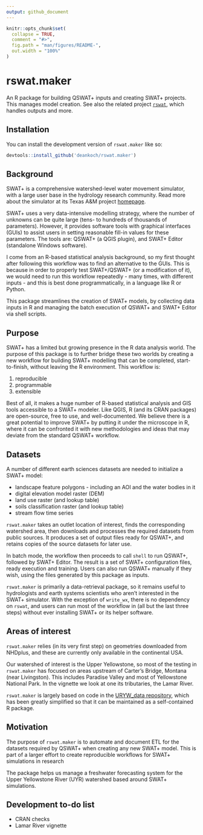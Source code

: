 ```yaml
---
output: github_document
---
```


<!-- README.md is generated from README.Rmd. Please edit that file -->

```r
knitr::opts_chunk$set(
  collapse = TRUE,
  comment = "#>",
  fig.path = "man/figures/README-",
  out.width = "100%"
)
```

# rswat.maker

An R package for building QSWAT+ inputs and creating SWAT+ projects. This manages model creation. See also the related project [`rswat`](https://github.com/deankoch/rswat), which handles outputs and more.

<!-- badges: start -->
<!-- badges: end -->


## Installation

You can install the development version of `rswat.maker` like so:

``` r
devtools::install_github('deankoch/rswat.maker')
```

## Background

SWAT+ is a comprehensive watershed-level water movement simulator, with a large user base in
the hydrology research community. Read more about the simulator at its Texas A&M project
[homepage](https://swat.tamu.edu/software/plus/).

SWAT+ uses a very data-intensive modelling strategy, where
the number of unknowns can be quite large (tens- to hundreds of thousands of parameters). 
However, it provides software tools with graphical interfaces (GUIs) to assist users
in setting reasonable fill-in values for these parameters. The tools are: QSWAT+ (a QGIS
plugin), and SWAT+ Editor (standalone Windows software).

I come from an R-based statistical analysis background, so my first thought after following
this workflow was to find an alternative to the GUIs. This is because in order to properly
test SWAT+/QSWAT+ (or a modification of it), we would need to run this workflow repeatedly -
many times, with different inputs - and this is best done programmatically, in a language
like R or Python.

This package streamlines the creation of SWAT+ models, by collecting data inputs in R and
managing the batch execution of QSWAT+ and SWAT+ Editor via shell scripts.


## Purpose

SWAT+ has a limited but growing presence in the R data analysis world. The purpose of
this package is to further bridge these two worlds by creating a new workflow for building
SWAT+ modelling that can be completed, start-to-finish, without leaving the R environment.
This workflow is:

1. reproducible
2. programmable
3. extensible

Best of all, it makes a huge number of R-based statistical analysis and GIS tools
accessible to a SWAT+ modeler. Like QGIS, R (and its CRAN packages) are open-source, free
to use, and well-documented. We believe there is a great potential to improve SWAT+ by putting
it under the microscope in R, where it can be confronted it with new methodologies and ideas 
that may deviate from the standard QSWAT+ workflow.


## Datasets

A number of different earth sciences datasets are needed to initialize a SWAT+ model:

* landscape feature polygons - including an AOI and the water bodies in it
* digital elevation model raster (DEM)
* land use raster (and lookup table)
* soils classification raster (and lookup table)
* stream flow time series

`rswat.maker` takes an outlet location of interest, finds the corresponding
watershed area, then downloads and processes the required datasets from public sources.
It produces a set of output files ready for QSWAT+, and retains copies of the source
datasets for later use. 

In batch mode, the workflow then proceeds to call `shell` to run QSWAT+, followed by
SWAT+ Editor. The result is a set of SWAT+ configuration files, ready execution and training. 
Users can also run QSWAT+ manually if they wish, using the files generated by this package
as inputs.

`rswat.maker` is primarily a data-retrieval package, so it remains useful to
hydrologists and earth systems scientists who aren't interested in the SWAT+ simulator. With
the exception of `write_wx`, there is no dependency on `rswat`, and users can run most of the
workflow in (all but the last three steps) without ever installing SWAT+ or its helper software.


## Areas of interest

`rswat.maker` relies (in its very first step) on geometries downloaded from NHDplus, and
these are currently only available in the continental USA.  

Our watershed of interest is the Upper Yellowstone, so most of the testing in `rswat.maker`
has focused on areas upstream of Carter's Bridge, Montana (near Livingston). This includes
Paradise Valley and most of Yellowstone National Park. In the vignette we look at one its
tributaries, the Lamar River.


`rswat.maker` is largely based on code in the [URYW_data repository](https://github.com/deankoch/UYRW_data), which has been greatly simplified
so that it can be maintained as a self-contained R package. 


## Motivation

The purpose of `rswat.maker` is to automate and document ETL for the datasets required by
QSWAT+ when creating any new SWAT+ model. This is part of a larger effort to create
reproducible workflows for SWAT+ simulations in research

The package helps us manage a freshwater forecasting system for the Upper Yellowstone
River (UYR) watershed based around SWAT+ simulations.


## Development to-do list

* CRAN checks
* Lamar River vignette

